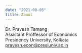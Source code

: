 ```yaml
---
date: "2021-08-05"
title: About
---
```




Dr. Pravesh Tamang <br>
Assistant Proffessor of Economics <br>
Presidency University, Kolkata <br>
<pravesh.econ@presiuniv.ac.in>